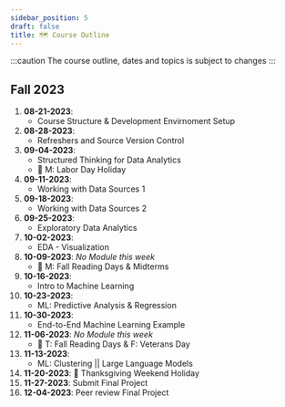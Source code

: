 ```yaml
---
sidebar_position: 5
draft: false
title: 🗺️ Course Outline
---
```


:::caution
The course outline, dates and topics is subject to changes
:::

## Fall 2023
1.  **08-21-2023**: 
    - Course Structure & Development Envirnoment Setup
2.  **08-28-2023**: 
    - Refreshers and Source Version Control
3.  **09-04-2023**: 
    - Structured Thinking for Data Analytics
    - 🎉 M: Labor Day Holiday
4.  **09-11-2023**: 
    - Working with Data Sources 1
5.  **09-18-2023**: 
    - Working with Data Sources 2
6.  **09-25-2023**: 
    - Exploratory Data Analytics
7.  **10-02-2023**: 
    - EDA - Visualization
8.  **10-09-2023**: _No Module this week_
    - 🎉 M: Fall Reading Days & Midterms
9.  **10-16-2023**: 
    - Intro to Machine Learning
10. **10-23-2023**: 
    - ML: Predictive Analysis & Regression
11. **10-30-2023**: 
    - End-to-End Machine Learning Example
12. **11-06-2023**: _No Module this week_
    - 🎉 T: Fall Reading Days & F: Veterans Day
13. **11-13-2023**: 
    - ML: Clustering || Large Language Models
14. **11-20-2023**: 🎉 Thanksgiving Weekend Holiday
15. **11-27-2023**: Submit Final Project
16. **12-04-2023**: Peer review Final Project